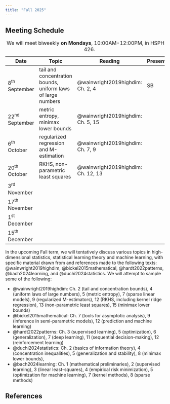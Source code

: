 ```yaml
---
title: "Fall 2025"
---
```


## Meeting Schedule

| Date            | Topic                  | Reading          | Presenter   |
|-----------------|------------------------|------------------|-------------|
| 8^th^ September  | tail and concentration bounds, uniform laws of large numbers | @wainwright2019highdim: Ch. 2, 4 | SB |
| 22^nd^ September     | metric entropy, minimax lower bounds | @wainwright2019highdim: Ch. 5, 15 |  |
| 6^th^ October    | regularized regression and M-estimation | @wainwright2019highdim: Ch. 7, 9 |  |
| 20^th^ October    | RKHS, non-parametric least squares | @wainwright2019highdim: Ch. 12, 13 |  |
| 3^rd^ November    |  |  |  |
| 17^th^ November    | |  |  |
| 1^st^ December    | |  | |
| 15^th^ December    | |  | |

: We will meet biweekly **on Mondays**, 10:00AM-12:00PM, in HSPH 2-426.

In the upcoming Fall term, we will tentatively discuss various topics in
high-dimensional statistics, statistical learning theory and machine learning,
with specific material drawn from and references made to the following texts:
@wainwright2019highdim, @bickel2015mathematical, @hardt2022patterns,
@bach2024learning, and @duchi2024statistics. We will attempt to sample some of
the following:

* @wainwright2019highdim: Ch. 2 (tail and concentration bounds), 4
  (uniform laws of large numbers), 5 (metric entropy), 7 (sparse linear
  models), 9 (regularized M-estimators), 12 (RKHS, including kernel ridge
  regression), 13 (non-parametric least squares), 15 (minimax lower bounds)
* @bickel2015mathematical: Ch. 7 (tools for asymptotic analysis), 9 (inference
  in semi-parametric models), 12 (prediction and machine learning)
* @hardt2022patterns: Ch. 3 (supervised learning), 5 (optimization), 6
  (generalization), 7 (deep learning), 11 (sequential decision-making), 12
  (reinforcement learning)
* @duchi2024statistics: Ch. 2 (basics of information theory), 4 (concentration
  inequalities), 5 (generalization and stability), 8 (minimax lower bounds),
* @bach2024learning: Ch. 1 (mathematical preliminaries), 2 (supervised
  learning), 3 (linear least-squares), 4 (empirical risk minimization), 5
  (optimization for machine learning), 7 (kernel methods), 8 (sparse methods)

## References

::: {#refs}
:::
